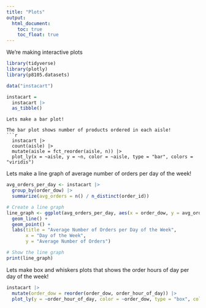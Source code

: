 ```yaml
---
title: "Plots"
output: 
  html_document:
    toc: true
    toc_float: true
---
```


We're making interactive plots


```r
library(tidyverse)
library(plotly)
library(p8105.datasets)
```


```r
data("instacart")

instacart = 
  instacart |> 
  as_tibble()
```
```
Lets make a bar plot!

The bar plot shows number of products ordered in each aisle!
```r
  instacart |> 
  count(aisle) |> 
  mutate(aisle = fct_reorder(aisle, n)) |> 
  plot_ly(x = ~aisle, y = ~n, color = ~aisle, type = "bar", colors = "viridis")

```


Lets make a line graph of average number of orders per day of the week!

```r
avg_orders_per_day <- instacart |>
  group_by(order_dow) |>
  summarize(avg_orders = n() / n_distinct(order_id))

# Create a line graph
line_graph <- ggplot(avg_orders_per_day, aes(x = order_dow, y = avg_orders, group = 1)) +
  geom_line() +
  geom_point() +
  labs(title = "Average Number of Orders per Day of the Week",
       x = "Day of the Week",
       y = "Average Number of Orders")

# Show the line graph
print(line_graph)
```


Lets make box and whiskers plots that shows the order hours of day per day of the week!
```r
instacart |>
  mutate(order_dow = reorder(order_dow, order_hour_of_day)) |>
  plot_ly(y = ~order_hour_of_day, color = ~order_dow, type = "box", colors = "viridis")
```

